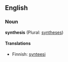 ==English==

===Noun===
'''synthesis''' (Plural: [[syntheses]])

====Translations====
*Finnish: [[synteesi]]